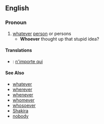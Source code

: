 ==English==
===Pronoun===
# [[whatever]] [[person]] or persons
#* '''Whoever''' thought up that stupid idea?
====Translations====
*{{fr}}: [[n'importe qui]]
====See Also====
*[[whatever]]
*[[wherever]]
*[[whenever]]
*[[whomever]]
*[[whosoever]]
*[[w:Shakira|Shakira]]
*[[nobody]]